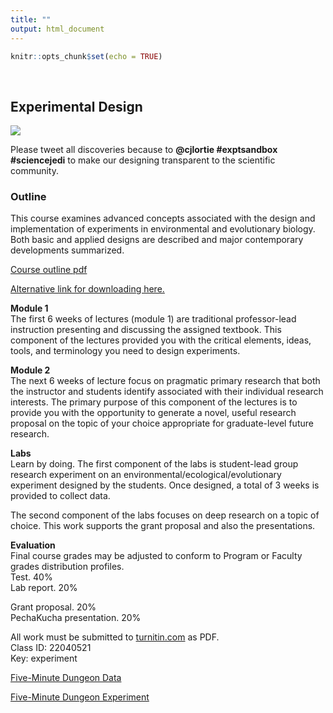 ```yaml
---
title: ""
output: html_document
---
```


```r
knitr::opts_chunk$set(echo = TRUE)
```
<br>

## Experimental Design  

![](./rey.jpeg)  

Please tweet all discoveries because to **@cjlortie #exptsandbox #sciencejedi** to make our designing transparent to the scientific community.    

### Outline      
This course examines advanced concepts associated with the design and implementation of experiments in environmental and evolutionary biology. Both basic and applied designs are described and major contemporary developments summarized.  

[Course outline pdf](https://github.com/cjlortie/experimentsandbox/blob/master/BIOL3250-2019.pdf)  

[Alternative link for downloading here.](https://figshare.com/articles/BIOL3250_Experimental_Design_Course_Outline/9728207)

**Module 1**  
The first 6 weeks of lectures (module 1) are traditional professor-lead instruction presenting and discussing the assigned textbook.  This component of the lectures provided you with the critical elements, ideas, tools, and terminology you need to design experiments.  

**Module 2**  
The next 6 weeks of lecture focus on pragmatic primary research that both the instructor and students identify associated with their individual research interests.  The primary purpose of this component of the lectures is to provide you with the opportunity to generate a novel, useful research proposal on the topic of your choice appropriate for graduate-level future research.  

**Labs**    
Learn by doing.  The first component of the labs is student-lead group research experiment on an environmental/ecological/evolutionary experiment designed by the students.  Once designed, a total of 3 weeks is provided to collect data.  

The second component of the labs focuses on deep research on a topic of choice. This work supports the grant proposal and also the presentations.   

**Evaluation**  
Final course grades may be adjusted to conform to Program or Faculty grades distribution profiles.   
Test. 40%  
Lab report. 20%  

Grant proposal. 20%  
PechaKucha presentation. 20%  

All work must be submitted to [turnitin.com](https://www.turnitin.com) as PDF.  
Class ID: 22040521  
Key: experiment  

[Five-Minute Dungeon Data](https://figshare.com/articles/Five_Minute_Dungeon_Timer_Data/9767732)  

[Five-Minute Dungeon Experiment](https://cjlortie.github.io/Five_Minute_Dungeon/)



